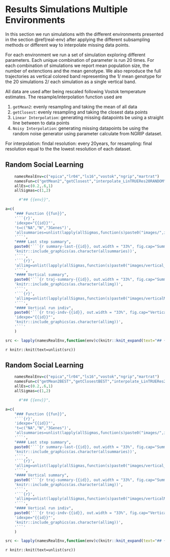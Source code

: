 # Results  Simulations Multiple Environments

In this section we run simulations with the different environments presented in the section \@ref(real-env) after applying the different subsampling methods or different way to interpolate missing data points.

For each environment we run a set of simulation exploring different parameters. Each unique combination of parameter is run 20 times. For each combination of simulations we report mean population size, the number of extenctions and the mean genotype. We also reproduce the full trajectories as vertical colored band representing the 1/ mean genotype for the 20 simulations 2/ each simulation as a single vertical band.

All data are used after being rescaled following Vostok temperature estimates.
The resample/interpolation function used are

1. `getMean2`: evenly resampling and taking the mean of all data
2. `getClosest`: evenly resampling and taking the closest data points
3. `Linear Interpolation`: generating missing datapoints be using a straight line between to data points
4. `Noisy Interpolation`: generating missing datapoints be using the random noise generator using parameter calculate from NGRIP dataset.

For interpolation: findal resolution: every 20years, for resampling: final resolution equal to the the lowest resolution of each dataset.


## Random Social Learning

```r
    namesRealEnv=c("epica","lr04","ls16","vostok","ngrip","martrat")
    namesFun=c("getMean2","getClosest","interpolate_LinTRUERes20RANDOM","interpolate_LinFALSERes20RANDOM")
    allEs=c(0.2,.6,1)
    allSigmas=c(1,2)

```

```r
      #"## {{env}}",

a=c(
    "### Function {{fun}}",
    '```{r}',
    'idexpe="{{id}}"',
    't=c("NA","N","3Genes")',
    'allsummaries=unlist(lapply(allSigmas,function(s)paste0("images/",idexpe,t,"_sigma",s,"_E.png")))',
    '```',
    "#### Last step summary",
    paste0('```{r summary-last-{{id}}, out.width = "33%", fig.cap="Summary output for last step, from top to bottom  $\\\\sigma_s =',paste0(allSigmas, collapse = ","),'$, from left to right: number of extinction, mean population size and mean genotype at the end of the simulation. Environment:{{env}}, subsampling function:{{fun}}",fig.show="hold",fig.link=allsummaries}'),
    'knitr::include_graphics(as.character(allsummaries))',
    '```',
    '```{r}',
    'allimg=unlist(lapply(allSigmas,function(s)paste0("images/vertical_",idexpe,"_sigma",s,"_E",allEs,".png")))',
    '```',
    "#### Vertical summary",
    paste0('```{r traj-summary-{{id}}, out.width = "33%", fig.cap="Summarized vertical trajectories (from top to bottom $\\\\sigma_s =',paste0(allSigmas, collapse = ","),'$, from left to right, $E=',paste0(allEs, collapse = ","),'$). Environment:{{env}}, subsampling function:{{fun}}",fig.show="hold",fig.link=allimg}'),
    'knitr::include_graphics(as.character(allimg))',
    '```',
    '```{r}',
    'allimg=unlist(lapply(allSigmas,function(s)paste0("images/verticalM_",idexpe,"_sigma",s,"_E",allEs,".png")))',
    '```',
    "#### Vertical run indiv",
    paste0('```{r traj-indv-{{id}}, out.width = "33%", fig.cap="Vertical trajectories for 20 individual runs (from top to bottom $\\\\sigma_s =',paste0(allSigmas, collapse = ","),'$, from left to right, $E=',paste0(allEs, collapse = ","),'$). Environment:{{env}}, subsampling function:{{fun}}",fig.show="hold",fig.link=allimg}'),
    'idexpe="{{id}}"',
    'knitr::include_graphics(as.character(allimg))',
    '```'
    )

```

```r
src <- lapply(namesRealEnv,function(env)c(knitr::knit_expand(text="## {{env}}",env=env),lapply(namesFun,function(fun)knitr::knit_expand(text=a,id=paste0(env,fun),env=env,fun=fun))))

```

`r knitr::knit(text=unlist(src))`

## Random Social Learning

```r
    namesRealEnv=c("epica","lr04","ls16","vostok","ngrip","martrat")
    namesFun=c("getMean2BEST","getClosestBEST","interpolate_LinTRUERes20BEST","interpolate_LinFALSERes20BEST")
    allEs=c(0.2,.6,1)
    allSigmas=c(1,2)

```

```r
      #"## {{env}}",

a=c(
    "### Function {{fun}}",
    '```{r}',
    'idexpe="{{id}}"',
    't=c("NA","N","3Genes")',
    'allsummaries=unlist(lapply(allSigmas,function(s)paste0("images/",idexpe,t,"_sigma",s,"_E.png")))',
    '```',
    "#### Last step summary",
    paste0('```{r summary-last-{{id}}, out.width = "33%", fig.cap="Summary output for last step, from top to bottom  $\\\\sigma_s =',paste0(allSigmas, collapse = ","),'$, from left to right: number of extinction, mean population size and mean genotype at the end of the simulation. Environment:{{env}}, subsampling function:{{fun}}",fig.show="hold",fig.link=allsummaries}'),
    'knitr::include_graphics(as.character(allsummaries))',
    '```',
    '```{r}',
    'allimg=unlist(lapply(allSigmas,function(s)paste0("images/vertical_",idexpe,"_sigma",s,"_E",allEs,".png")))',
    '```',
    "#### Vertical summary",
    paste0('```{r traj-summary-{{id}}, out.width = "33%", fig.cap="Summarized vertical trajectories (from top to bottom $\\\\sigma_s =',paste0(allSigmas, collapse = ","),'$, from left to right, $E=',paste0(allEs, collapse = ","),'$). Environment:{{env}}, subsampling function:{{fun}}",fig.show="hold",fig.link=allimg}'),
    'knitr::include_graphics(as.character(allimg))',
    '```',
    '```{r}',
    'allimg=unlist(lapply(allSigmas,function(s)paste0("images/verticalM_",idexpe,"_sigma",s,"_E",allEs,".png")))',
    '```',
    "#### Vertical run indiv",
    paste0('```{r traj-indv-{{id}}, out.width = "33%", fig.cap="Vertical trajectories for 20 individual runs (from top to bottom $\\\\sigma_s =',paste0(allSigmas, collapse = ","),'$, from left to right, $E=',paste0(allEs, collapse = ","),'$). Environment:{{env}}, subsampling function:{{fun}}",fig.show="hold",fig.link=allimg}'),
    'idexpe="{{id}}"',
    'knitr::include_graphics(as.character(allimg))',
    '```'
    )

```

```r
src <- lapply(namesRealEnv,function(env)c(knitr::knit_expand(text="## {{env}}",env=env),lapply(namesFun,function(fun)knitr::knit_expand(text=a,id=paste0(env,fun),env=env,fun=fun))))

```

`r knitr::knit(text=unlist(src))`
